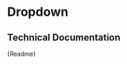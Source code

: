 

<Meta title="Components/Interactive/Dropdown" component={CmDropdown} />

# Dropdown

<Canvas>
	<div
		style={{
			display: 'flex',
			alignItems: 'center',
			justifyContent: 'space-evenly',
		}}
	>
		<CmDropdown
			trigger={{
				type: 'button',
				appearance: 'primary',
				label: 'Button Trigger',
			}}
			options={[
				{
					options: [
						{ label: 'Normal Option', value: 'Normal' },
						{
							label: 'Dangerous Option',
							value: 'Danger',
							isDangerous: true,
						},
						{
							label: 'Disabled Option',
							value: 'Disabled',
							isDisabled: true,
						},
					],
				},
			]}
		/>
		<CmDropdown
			trigger={{
				type: 'label',
				label: 'Label Trigger',
			}}
			options={[
				{
					options: [
						{ label: 'Normal Option', value: 'Normal' },
						{
							label: 'Dangerous Option',
							value: 'Danger',
							isDangerous: true,
						},
						{
							label: 'Disabled Option',
							value: 'Disabled',
							isDisabled: true,
						},
					],
				},
			]}
		/>
		<CmDropdown
			trigger={{
				type: 'icon',
				icon: 'contextMenu',
				label: 'Icon Trigger',
			}}
			options={[
				{
					options: [
						{ label: 'Normal Option', value: 'Normal' },
						{
							label: 'Dangerous Option',
							value: 'Danger',
							isDangerous: true,
						},
						{
							label: 'Disabled Option',
							value: 'Disabled',
							isDisabled: true,
						},
					],
				},
			]}
		/>
	</div>
</Canvas>

## Technical Documentation

<Description>{Readme}</Description>
